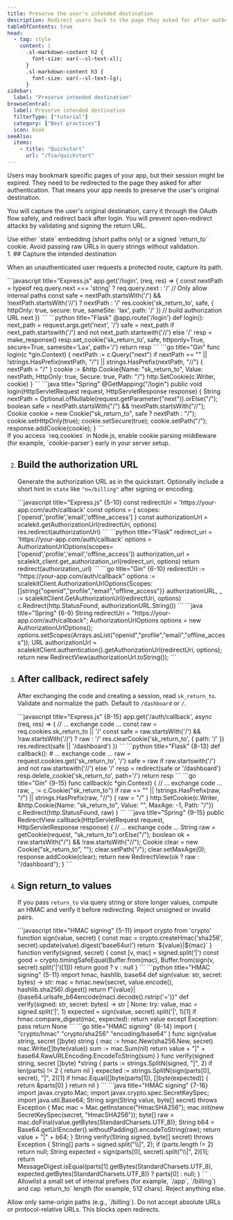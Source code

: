 ```yaml
---
title: Preserve the user's intended destination
description: Redirect users back to the page they asked for after authentication using a signed return URL.
tableOfContents: true
head:
  - tag: style
    content: |
      .sl-markdown-content h2 {
        font-size: var(--sl-text-xl);
      }
      .sl-markdown-content h3 {
        font-size: var(--sl-text-lg);
      }
sidebar:
  label: "Preserve intended destination"
browseCentral:
  label: Preserve intended destination
  filterType: ["tutorial"]
  category: ["Best practices"]
  icon: book
seeAlso:
  items:
    - title: "Quickstart"
      url: "/fsa/quickstart"
---
```



Users may bookmark specific pages of your app, but their session might be expired. They need to be redirected to the page they asked for after authentication. That means your app needs to preserve the user's original destination.

You will capture the user's original destination, carry it through the OAuth flow safely, and redirect back after login. You will prevent open-redirect attacks by validating and signing the return URL.

<Aside type="tip" title="Two safe patterns">
Use either `state` embedding (short paths only) or a signed `return_to` cookie. Avoid passing raw URLs in query strings without validation.
</Aside>

<Steps>
1. ## Capture the intended destination

   When an unauthenticated user requests a protected route, capture its path.

   <Tabs syncKey="tech-stack">
   <TabItem value="node" label="Node.js">
   ```javascript title="Express.js"
   app.get('/login', (req, res) => {
     const nextPath = typeof req.query.next === 'string' ? req.query.next : '/'
     // Only allow internal paths
     const safe = nextPath.startsWith('/') && !nextPath.startsWith('//') ? nextPath : '/'
     res.cookie('sk_return_to', safe, { httpOnly: true, secure: true, sameSite: 'lax', path: '/' })
     // build authorization URL next
   })
   ```
   </TabItem>
   <TabItem value="python" label="Python">
   ```python title="Flask"
   @app.route('/login')
   def login():
       next_path = request.args.get('next', '/')
       safe = next_path if next_path.startswith('/') and not next_path.startswith('//') else '/'
       resp = make_response()
       resp.set_cookie('sk_return_to', safe, httponly=True, secure=True, samesite='Lax', path='/')
       return resp
   ```
   </TabItem>
   <TabItem value="go" label="Go">
   ```go title="Gin"
   func login(c *gin.Context) {
     nextPath := c.Query("next")
     if nextPath == "" || !strings.HasPrefix(nextPath, "/") || strings.HasPrefix(nextPath, "//") {
       nextPath = "/"
     }
     cookie := &http.Cookie{Name: "sk_return_to", Value: nextPath, HttpOnly: true, Secure: true, Path: "/"}
     http.SetCookie(c.Writer, cookie)
   }
   ```
   </TabItem>
   <TabItem value="java" label="Java">
   ```java title="Spring"
   @GetMapping("/login")
   public void login(HttpServletRequest request, HttpServletResponse response) {
     String nextPath = Optional.ofNullable(request.getParameter("next")).orElse("/");
     boolean safe = nextPath.startsWith("/") && !nextPath.startsWith("//");
     Cookie cookie = new Cookie("sk_return_to", safe ? nextPath : "/");
     cookie.setHttpOnly(true); cookie.setSecure(true); cookie.setPath("/");
     response.addCookie(cookie);
   }
   ```
   </TabItem>
   </Tabs>

   <Aside type="tip" title="Reading cookies in Express">
   If you access `req.cookies` in Node.js, enable cookie parsing middleware (for example, `cookie-parser`) early in your server setup.
   </Aside>

2. ## Build the authorization URL

   Generate the authorization URL as in the quickstart. Optionally include a short hint in `state` like `"n=/billing"` after signing or encoding.

   <Tabs syncKey="tech-stack">
   <TabItem value="node" label="Node.js">
   ```javascript title="Express.js" {5-10}
   const redirectUri = 'https://your-app.com/auth/callback'
   const options = { scopes: ['openid','profile','email','offline_access'] }
   const authorizationUrl = scalekit.getAuthorizationUrl(redirectUri, options)
   res.redirect(authorizationUrl)
   ```
   </TabItem>
   <TabItem value="python" label="Python">
   ```python title="Flask"
   redirect_uri = 'https://your-app.com/auth/callback'
   options = AuthorizationUrlOptions(scopes=['openid','profile','email','offline_access'])
   authorization_url = scalekit_client.get_authorization_url(redirect_uri, options)
   return redirect(authorization_url)
   ```
   </TabItem>
   <TabItem value="go" label="Go">
   ```go title="Gin" {6-10}
   redirectUri := "https://your-app.com/auth/callback"
   options := scalekitClient.AuthorizationUrlOptions{Scopes: []string{"openid","profile","email","offline_access"}}
   authorizationURL, _ := scalekitClient.GetAuthorizationUrl(redirectUri, options)
   c.Redirect(http.StatusFound, authorizationURL.String())
   ```
   </TabItem>
   <TabItem value="java" label="Java">
   ```java title="Spring" {6-9}
   String redirectUri = "https://your-app.com/auth/callback";
   AuthorizationUrlOptions options = new AuthorizationUrlOptions();
   options.setScopes(Arrays.asList("openid","profile","email","offline_access"));
   URL authorizationUrl = scalekitClient.authentication().getAuthorizationUrl(redirectUri, options);
   return new RedirectView(authorizationUrl.toString());
   ```
   </TabItem>
   </Tabs>

3. ## After callback, redirect safely

   After exchanging the code and creating a session, read `sk_return_to`. Validate and normalize the path. Default to `/dashboard` or `/`.

   <Tabs syncKey="tech-stack">
   <TabItem value="node" label="Node.js">
   ```javascript title="Express.js" {8-15}
   app.get('/auth/callback', async (req, res) => {
     // ... exchange code ...
     const raw = req.cookies.sk_return_to || '/'
     const safe = raw.startsWith('/') && !raw.startsWith('//') ? raw : '/'
     res.clearCookie('sk_return_to', { path: '/' })
     res.redirect(safe || '/dashboard')
   })
   ```
   </TabItem>
   <TabItem value="python" label="Python">
   ```python title="Flask" {8-13}
   def callback():
       # ... exchange code ...
       raw = request.cookies.get('sk_return_to', '/')
       safe = raw if raw.startswith('/') and not raw.startswith('//') else '/'
       resp = redirect(safe or '/dashboard')
       resp.delete_cookie('sk_return_to', path='/')
       return resp
   ```
   </TabItem>
   <TabItem value="go" label="Go">
   ```go title="Gin" {9-15}
   func callback(c *gin.Context) {
     // ... exchange code ...
     raw, _ := c.Cookie("sk_return_to")
     if raw == "" || !strings.HasPrefix(raw, "/") || strings.HasPrefix(raw, "//") {
       raw = "/"
     }
     http.SetCookie(c.Writer, &http.Cookie{Name: "sk_return_to", Value: "", MaxAge: -1, Path: "/"})
     c.Redirect(http.StatusFound, raw)
   }
   ```
   </TabItem>
   <TabItem value="java" label="Java">
   ```java title="Spring" {9-15}
   public RedirectView callback(HttpServletRequest request, HttpServletResponse response) {
     // ... exchange code ...
     String raw = getCookie(request, "sk_return_to").orElse("/");
     boolean ok = raw.startsWith("/") && !raw.startsWith("//");
     Cookie clear = new Cookie("sk_return_to", ""); clear.setPath("/"); clear.setMaxAge(0);
     response.addCookie(clear);
     return new RedirectView(ok ? raw : "/dashboard");
   }
   ```
   </TabItem>
   </Tabs>

4. ## Sign return_to values <Badge type="tip" text="Optional" />

   If you pass `return_to` via query string or store longer values, compute an HMAC and verify it before redirecting. Reject unsigned or invalid pairs.

   <Tabs syncKey="tech-stack">
   <TabItem value="node" label="Node.js">
   ```javascript title="HMAC signing" {5-11}
   import crypto from 'crypto'
   function sign(value, secret) {
     const mac = crypto.createHmac('sha256', secret).update(value).digest('base64url')
     return `${value}|${mac}`
   }
   function verify(signed, secret) {
     const [v, mac] = signed.split('|')
     const good = crypto.timingSafeEqual(Buffer.from(mac), Buffer.from(sign(v, secret).split('|')[1]))
     return good ? v : null
   }
   ```
   </TabItem>
   <TabItem value="python" label="Python">
   ```python title="HMAC signing" {5-11}
   import hmac, hashlib, base64
   def sign(value: str, secret: bytes) -> str:
       mac = hmac.new(secret, value.encode(), hashlib.sha256).digest()
       return f"{value}|{base64.urlsafe_b64encode(mac).decode().rstrip('=')}"
   def verify(signed: str, secret: bytes) -> str | None:
       try:
           value, mac = signed.split('|', 1)
           expected = sign(value, secret).split('|', 1)[1]
           if hmac.compare_digest(mac, expected):
               return value
       except Exception:
           pass
       return None
   ```
   </TabItem>
   <TabItem value="go" label="Go">
   ```go title="HMAC signing" {6-14}
   import (
     "crypto/hmac"
     "crypto/sha256"
     "encoding/base64"
   )
   func sign(value string, secret []byte) string {
     mac := hmac.New(sha256.New, secret)
     mac.Write([]byte(value))
     sum := mac.Sum(nil)
     return value + "|" + base64.RawURLEncoding.EncodeToString(sum)
   }
   func verify(signed string, secret []byte) *string {
     parts := strings.SplitN(signed, "|", 2)
     if len(parts) != 2 { return nil }
     expected := strings.SplitN(sign(parts[0], secret), "|", 2)[1]
     if hmac.Equal([]byte(parts[1]), []byte(expected)) {
       return &parts[0]
     }
     return nil
   }
   ```
   </TabItem>
   <TabItem value="java" label="Java">
   ```java title="HMAC signing" {7-16}
   import javax.crypto.Mac;
   import javax.crypto.spec.SecretKeySpec;
   import java.util.Base64;
   String sign(String value, byte[] secret) throws Exception {
     Mac mac = Mac.getInstance("HmacSHA256");
     mac.init(new SecretKeySpec(secret, "HmacSHA256"));
     byte[] raw = mac.doFinal(value.getBytes(StandardCharsets.UTF_8));
     String b64 = Base64.getUrlEncoder().withoutPadding().encodeToString(raw);
     return value + "|" + b64;
   }
   String verify(String signed, byte[] secret) throws Exception {
     String[] parts = signed.split("\\|", 2);
     if (parts.length != 2) return null;
     String expected = sign(parts[0], secret).split("\\|", 2)[1];
     return MessageDigest.isEqual(parts[1].getBytes(StandardCharsets.UTF_8), expected.getBytes(StandardCharsets.UTF_8)) ? parts[0] : null;
   }
   ```
   </TabItem>
   </Tabs>

   <Aside type="caution" title="Limit scope and length">
   Allowlist a small set of internal prefixes (for example, `/app`, `/billing`) and cap `return_to` length (for example, 512 chars). Reject anything else.
   </Aside>

</Steps>

<Aside type="caution" title="Never redirect to external origins">
Allow only same-origin paths (e.g., `/billing`). Do not accept absolute URLs or protocol-relative URLs. This blocks open redirects.
</Aside>
